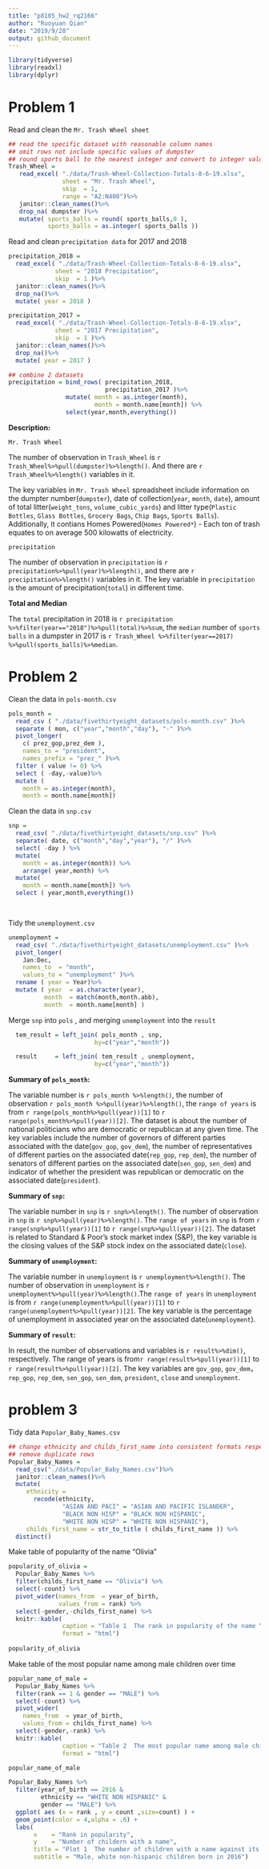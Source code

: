```yaml
---
title: "p8105_hw2_rq2166"
author: "Ruoyuan Qian"
date: "2019/9/28"
output: github_document
---
```

```r
library(tidyverse)
library(readxl)
library(dplyr)
```

# Problem 1

Read and clean the `Mr. Trash Wheel sheet`
```r

## read the specific dataset with reasonable column names
## omit rows not include specific values of dumpster
## round sports ball to the nearest integer and convert to integer value
Trash_Wheel = 
   read_excel( "./data/Trash-Wheel-Collection-Totals-8-6-19.xlsx",
               sheet = "Mr. Trash Wheel",
               skip  = 1,
               range = "A2:N408")%>%
   janitor::clean_names()%>%
   drop_na( dumpster )%>%
   mutate( sports_balls = round( sports_balls,0 ),
           sports_balls = as.integer( sports_balls ))
```

Read and clean `precipitation data` for 2017 and 2018
```r
precipitation_2018 = 
  read_excel( "./data/Trash-Wheel-Collection-Totals-8-6-19.xlsx",
             sheet = "2018 Precipitation",
             skip  = 1 )%>%
  janitor::clean_names()%>%
  drop_na()%>%
  mutate( year = 2018 )

precipitation_2017 = 
  read_excel( "./data/Trash-Wheel-Collection-Totals-8-6-19.xlsx",
             sheet = "2017 Precipitation",
             skip  = 1 )%>%
  janitor::clean_names()%>%
  drop_na()%>%
  mutate( year = 2017 )

## combine 2 datasets
precipitation = bind_rows( precipitation_2018,
                           precipitation_2017 )%>%
                mutate( month = as.integer(month),
                        month = month.name[month]) %>% 
                select(year,month,everything())
```
**Description:**

`Mr. Trash Wheel`

The number of observation in `Trash_Wheel` is ``r Trash_Wheel%>%pull(dumpster)%>%length()``. And there are ``r Trash_Wheel%>%length()`` variables in it.

The key variables in `Mr. Trash Wheel` spreadsheet include information on the dumpter number(`dumpster`), date of collection(`year`, `month`, `date`), amount of total litter(`weight_tons`, `volume_cubic_yards`) and litter type(`Plastic Bottles`, `Glass Bottles`, `Grocery Bags`, `Chip Bags`, `Sports Balls`). Additionally, it contians Homes Powered(`Homes Powered*`) - Each ton of trash equates to on average 500 kilowatts of electricity.


`precipitation`

The number of observation in `precipitation` is ``r precipitation%>%pull(year)%>%length()``, and there are ``r precipitation%>%length()`` variables in it.
The key variable in  `precipitation` is the amount of precipitation(`total`) in different time. 


**Total and Median**

The `total` precipitation in 2018 is ``r precipitation %>%filter(year=="2018")%>%pull(total)%>%sum``, the `median` number of `sports balls` in a dumpster in 2017 is ``r Trash_Wheel %>%filter(year==2017) %>%pull(sports_balls)%>%median``.



# Problem 2

Clean the data in `pols-month.csv`
```r
pols_month = 
  read_csv ( "./data/fivethirtyeight_datasets/pols-month.csv" )%>%
  separate ( mon, c("year","month","day"), "-" )%>%
  pivot_longer(
    c( prez_gop,prez_dem ),
    names_to = "president",
    names_prefix = "prez_" )%>%
  filter ( value != 0) %>%
  select ( -day,-value)%>%
  mutate (
    month = as.integer(month),
    month = month.name[month])

```


Clean the data in `snp.csv`
```r
snp = 
  read_csv( "./data/fivethirtyeight_datasets/snp.csv" )%>%
  separate( date, c("month","day","year"), "/" )%>%
  select( -day ) %>%
  mutate(
    month = as.integer(month)) %>% 
    arrange( year,month) %>% 
  mutate(
    month = month.name[month]) %>% 
  select ( year,month,everything()) 

  

```


Tidy the `unemployment.csv`
```r
unemployment = 
  read_csv( "./data/fivethirtyeight_datasets/unemployment.csv" )%>%
  pivot_longer(
    Jan:Dec,
    names_to  = "month",
    values_to = "unemployment" )%>%
  rename ( year = Year)%>%
  mutate ( year  = as.character(year),
          month  = match(month,month.abb),
          month  = month.name[month] )
```


Merge `snp` into `pols` , and merging `unemployment` into the `result`
```r
  tem_result = left_join( pols_month , snp,
                        by=c("year","month"))

  result     = left_join( tem_result , unemployment,
                        by=c("year","month"))
```

**Summary of `pols_month`:** 

The variable number is ``r pols_month %>%length()``, the number of observation ``r pols_month %>%pull(year)%>%length()``, the `range of years` is from ``r range(pols_month%>%pull(year))[1]`` to ``r range(pols_month%>%pull(year))[2]``. 
The dataset is about the number of national politicians who are democratic or republican at any given time. The key variables include the number of governors of different parties associated with the date(`gov_gop`, `gov_dem`), the number of representatives of different parties on the associated date(`rep_gop`, `rep_dem`), the number of senators of different parties on the associated date(`sen_gop`, `sen_dem`) and indicator of whether the president was republican or democratic on the associated date(`president`).

**Summary of `snp`:** 

The variable number in `snp` is ``r snp%>%length()``. The number of observation in `snp` is ``r snp%>%pull(year)%>%length()``. The  `range of years` in `snp` is  from ``r range(snp%>%pull(year))[1]`` to ``r range(snp%>%pull(year))[2]``.
The dataset is related to Standard & Poor’s stock market index (S&P), the key variable is the closing values of the S&P stock index on the associated date(`close`).

**Summary of `unemployment`:** 

The variable number in `unemployment` is ``r unemployment%>%length()``. The number of observation in `unemployment` is ``r unemployment%>%pull(year)%>%length()``.The `range of years` in `unemployment` is from ``r range(unemployment%>%pull(year))[1]`` to ``r range(unemployment%>%pull(year))[2]``. 
The key variable is the percentage of unemployment in associated year on the associated date(`unemployment`).


**Summary of `result`:** 

In result, the number of observations and variables is ``r result%>%dim()``, respectively. The range of years is from``r range(result%>%pull(year))[1]`` to ``r range(result%>%pull(year))[2]``. 
The key variables are `gov_gop`, `gov_dem`，`rep_gop`, `rep_dem`, `sen_gop`, `sen_dem`, `president`, `close` and `unemployment`.


# problem 3

Tidy data `Popular_Baby_Names.csv`
```r
## change ethnicity and childs_first_name into consistent formats respectively
## remove duplicate rows
Popular_Baby_Names = 
  read_csv("./data/Popular_Baby_Names.csv")%>%
  janitor::clean_names()%>% 
  mutate(
     ethnicity = 
       recode(ethnicity, 
               "ASIAN AND PACI" = "ASIAN AND PACIFIC ISLANDER",
               "BLACK NON HISP" = "BLACK NON HISPANIC",
               "WHITE NON HISP" = "WHITE NON HISPANIC"),
     childs_first_name = str_to_title ( childs_first_name )) %>% 
  distinct()
```

Make table of popularity of the name “Olivia” 
```r
popularity_of_olivia =
  Popular_Baby_Names %>% 
  filter(childs_first_name == "Olivia") %>% 
  select(-count) %>% 
  pivot_wider(names_from  = year_of_birth, 
              values_from = rank) %>%
  select(-gender,-childs_first_name) %>% 
  knitr::kable(
               caption = "Table 1  The rank in popularity of the name “Olivia” as a female baby name over time ",
               format = "html")
  
popularity_of_olivia
```


Make table of the most popular name among male children over time
```r

popular_name_of_male =
  Popular_Baby_Names %>% 
  filter(rank == 1 & gender == "MALE") %>% 
  select(-count) %>% 
  pivot_wider(
    names_from  = year_of_birth, 
    values_from = childs_first_name) %>% 
  select(-gender,-rank) %>% 
  knitr::kable(
               caption = "Table 2  The most popular name among male children over time ",
               format = "html")

popular_name_of_male
```

```r
Popular_Baby_Names %>%  
  filter(year_of_birth == 2016 & 
         ethnicity == "WHITE NON HISPANIC" &
         gender == "MALE") %>% 
  ggplot( aes (x = rank , y = count ,size=count) ) +
  geom_point(color = 4,alpha = .6) +
  labs(
       x    = "Rank in popularity",
       y    = "Number of childern with a name",
       title = "Plot 1  The number of children with a name against its rank", 
       subtitle = "Male, white non-hispanic children born in 2016")
  
```



